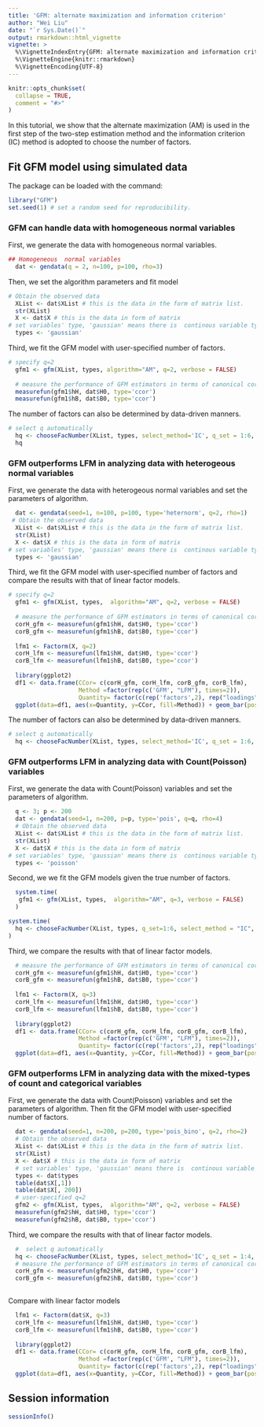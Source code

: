 ---
title: 'GFM: alternate maximization and information criterion'
author: "Wei Liu"
date: "`r Sys.Date()`"
output: rmarkdown::html_vignette
vignette: >
  %\VignetteIndexEntry{GFM: alternate maximization and information criterion}
  %\VignetteEngine{knitr::rmarkdown}
  %\VignetteEncoding{UTF-8}
---

```{r, include = FALSE}
knitr::opts_chunk$set(
  collapse = TRUE,
  comment = "#>"
)
```

In this tutorial, we show that the alternate maximization (AM)  is used in the first step of the two-step estimation method and the information criterion (IC) method is adopted to choose the number of factors.



## Fit GFM model using simulated data

The package can be loaded with the command:
```{r  eval=FALSE}
library("GFM")
set.seed(1) # set a random seed for reproducibility.
```

### GFM can handle data with  homogeneous  normal variables
First, we generate the data with  homogeneous  normal variables.
```{r  eval=FALSE}
## Homogeneous  normal variables
  dat <- gendata(q = 2, n=100, p=100, rho=3)
```
Then, we set the algorithm parameters and fit model
```{r eval=FALSE}
# Obtain the observed data
  XList <- dat$XList # this is the data in the form of matrix list.
  str(XList)
  X <- dat$X # this is the data in form of matrix
# set variables' type, 'gaussian' means there is  continous variable type.
  types <- 'gaussian' 
```
Third, we fit the GFM model with user-specified number of factors.
```{r  eval=FALSE}
# specify q=2
  gfm1 <- gfm(XList, types, algorithm="AM", q=2, verbose = FALSE)
  
  # measure the performance of GFM estimators in terms of canonical correlations
  measurefun(gfm1$hH, dat$H0, type='ccor')
  measurefun(gfm1$hB, dat$B0, type='ccor')
```
The number of factors can also be determined by data-driven manners.
```{r  eval=FALSE}
# select q automatically
  hq <- chooseFacNumber(XList, types, select_method='IC', q_set = 1:6, verbose = FALSE, parallelList=list(parallel=TRUE))
  hq
```


### GFM outperforms LFM in analyzing data with  heterogeous normal variables
First, we generate the data with  heterogeous  normal variables and set the parameters of algorithm.
```{r  eval=FALSE}
  dat <- gendata(seed=1, n=100, p=100, type='heternorm', q=2, rho=1)
 # Obtain the observed data
  XList <- dat$XList # this is the data in the form of matrix list.
  str(XList)
  X <- dat$X # this is the data in form of matrix
# set variables' type, 'gaussian' means there is  continous variable type.
  types <- 'gaussian' 
```

Third, we fit the GFM model with user-specified number of factors and compare the results with that of linear factor models.
```{r  eval=FALSE}
# specify q=2
  gfm1 <- gfm(XList, types,  algorithm="AM", q=2, verbose = FALSE)
  
  # measure the performance of GFM estimators in terms of canonical correlations
  corH_gfm <- measurefun(gfm1$hH, dat$H0, type='ccor')
  corB_gfm <- measurefun(gfm1$hB, dat$B0, type='ccor')
  
  lfm1 <- Factorm(X, q=2)
  corH_lfm <- measurefun(lfm1$hH, dat$H0, type='ccor')
  corB_lfm <- measurefun(lfm1$hB, dat$B0, type='ccor')
  
  library(ggplot2)
  df1 <- data.frame(CCor= c(corH_gfm, corH_lfm, corB_gfm, corB_lfm),
                    Method =factor(rep(c('GFM', "LFM"), times=2)),
                    Quantity= factor(c(rep('factors',2), rep("loadings", 2))))
  ggplot(data=df1, aes(x=Quantity, y=CCor, fill=Method)) + geom_bar(position = "dodge", stat="identity",width = 0.5)
```

The number of factors can also be determined by data-driven manners.
```{r  eval=FALSE}
# select q automatically
  hq <- chooseFacNumber(XList, types, select_method='IC', q_set = 1:6, verbose = FALSE, parallelList=list(parallel=TRUE))
```

### GFM outperforms LFM in analyzing data with  Count(Poisson) variables
First, we generate the data with  Count(Poisson) variables and set the parameters of algorithm.
```{r  eval=FALSE}
  q <- 3; p <- 200
  dat <- gendata(seed=1, n=200, p=p, type='pois', q=q, rho=4)
  # Obtain the observed data
  XList <- dat$XList # this is the data in the form of matrix list.
  str(XList)
  X <- dat$X # this is the data in form of matrix
# set variables' type, 'gaussian' means there is  continous variable type.
  types <- 'poisson'
```

Second, we we fit the GFM models given the true number of factors. 
```{r  eval=FALSE}
  system.time(
   gfm1 <- gfm(XList, types,  algorithm="AM", q=3, verbose = FALSE)
  )
```

```{r  eval=FALSE}
system.time(
  hq <- chooseFacNumber(XList, types, q_set=1:6, select_method = "IC", parallelList=list(parallel=TRUE))
)

``` 


Third, we compare the results with that of linear factor models.
```{r  eval=FALSE}

  # measure the performance of GFM estimators in terms of canonical correlations
  corH_gfm <- measurefun(gfm1$hH, dat$H0, type='ccor')
  corB_gfm <- measurefun(gfm1$hB, dat$B0, type='ccor')
  
  lfm1 <- Factorm(X, q=3)
  corH_lfm <- measurefun(lfm1$hH, dat$H0, type='ccor')
  corB_lfm <- measurefun(lfm1$hB, dat$B0, type='ccor')
  
  library(ggplot2)
  df1 <- data.frame(CCor= c(corH_gfm, corH_lfm, corB_gfm, corB_lfm),
                    Method =factor(rep(c('GFM', "LFM"), times=2)),
                    Quantity= factor(c(rep('factors',2), rep("loadings", 2))))
  ggplot(data=df1, aes(x=Quantity, y=CCor, fill=Method)) + geom_bar(position = "dodge", stat="identity",width = 0.5)
```


### GFM outperforms LFM in analyzing data with  the mixed-types of count and categorical variables

First, we generate the data with  Count(Poisson) variables and set the parameters of algorithm. Then fit the GFM model with user-specified number of factors.
```{r  eval=FALSE}
  dat <- gendata(seed=1, n=200, p=200, type='pois_bino', q=2, rho=2)
  # Obtain the observed data
  XList <- dat$XList # this is the data in the form of matrix list.
  str(XList)
  X <- dat$X # this is the data in form of matrix
  # set variables' type, 'gaussian' means there is  continous variable type.
  types <- dat$types
  table(dat$X[,1])
  table(dat$X[, 200])
  # user-specified q=2
  gfm2 <- gfm(XList, types,  algorithm="AM", q=2, verbose = FALSE)
  measurefun(gfm2$hH, dat$H0, type='ccor')
  measurefun(gfm2$hB, dat$B0, type='ccor')
```


Third, we compare the results with that of linear factor models.
```{r  eval=FALSE}
  #  select q automatically
  hq <- chooseFacNumber(XList, types, select_method='IC', q_set = 1:4, verbose = FALSE, parallelList=list(parallel=TRUE))
  # measure the performance of GFM estimators in terms of canonical correlations
  corH_gfm <- measurefun(gfm2$hH, dat$H0, type='ccor')
  corB_gfm <- measurefun(gfm2$hB, dat$B0, type='ccor')
  
```
Compare with linear factor models
```{r  eval=FALSE}
  lfm1 <- Factorm(dat$X, q=3)
  corH_lfm <- measurefun(lfm1$hH, dat$H0, type='ccor')
  corB_lfm <- measurefun(lfm1$hB, dat$B0, type='ccor')
  
  library(ggplot2)
  df1 <- data.frame(CCor= c(corH_gfm, corH_lfm, corB_gfm, corB_lfm),
                    Method =factor(rep(c('GFM', "LFM"), times=2)),
                    Quantity= factor(c(rep('factors',2), rep("loadings", 2))))
  ggplot(data=df1, aes(x=Quantity, y=CCor, fill=Method)) + geom_bar(position = "dodge", stat="identity",width = 0.5)
```

## Session information
```{r}
sessionInfo()
```
